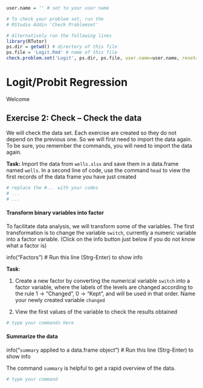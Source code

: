 
```r

user.name = '' # set to your user name

# To check your problem set, run the 
# RStudio Addin 'Check Problemset'

# Alternatively run the following lines
library(RTutor)
ps.dir = getwd() # directory of this file
ps.file = 'Logit.Rmd' # name of this file
check.problem.set('Logit', ps.dir, ps.file, user.name=user.name, reset=FALSE)
```

# Logit/Probit Regression

Welcome




## Exercise 2: Check -- Check the data

We will check the data set. Each exercise are created so they do not depend on the previous one. So we will first need to import the data again. To be sure, you remember the commands, you will need to import the data again.

**Task:** Import the data from `wells.xlsx` and save them in a data.frame named `wells`. In a second line of code, use the command `head` to view the first records of the data frame you have just created

```r
# replace the #... with your codes
# ...
# ...
```

#### Transform binary variables into factor

To facilitate data analysis, we will transform some of the variables. The first transformation is to change the variable `switch`, currently a numeric variable into a factor variable. (Click on the info button just below if you do not know what a factor is)

info("Factors") # Run this line (Strg-Enter) to show info

**Task**: 

1. Create a new factor by converting the numerical variable `switch` into a factor variable, where the labels of the levels are changed according to the rule 1 -> "Changed", 0 -> "Kept", and will be used in that order. Name your newly created variable `changed`

2. View the first values of the variable to check the results obtained

```r
# type your commands here
```

#### Summarize the data

info("`summary` applied to a data.frame object") # Run this line (Strg-Enter) to show info

The command `summary` is helpful to get a rapid overview of the data.

```r
# type your command
```


